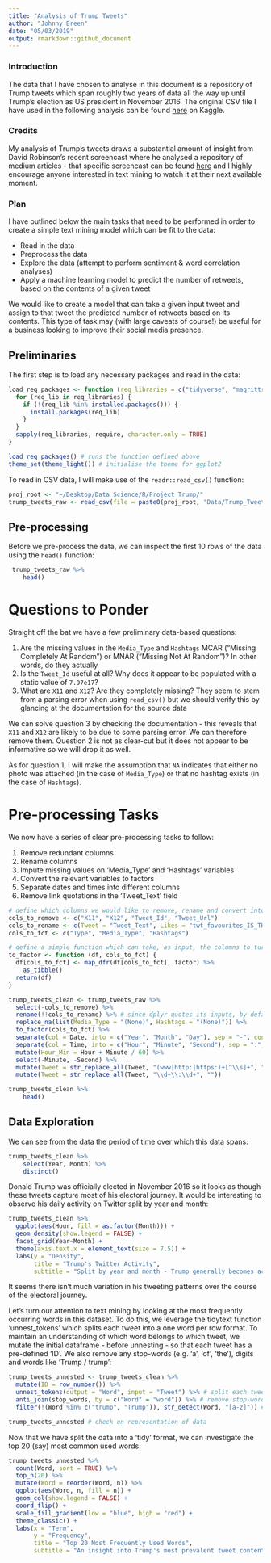 ```yaml
---
title: "Analysis of Trump Tweets"
author: "Johnny Breen"
date: "05/03/2019"
output: rmarkdown::github_document
---
```


### Introduction

The data that I have chosen to analyse in this document is a repository of Trump tweets which span roughly two years of data all the way up until Trump's election as US president in November 2016. The original CSV file I have used in the following analysis can be found [here](https://www.kaggle.com/kingburrito666/better-donald-trump-tweets) on Kaggle.

### Credits

My analysis of Trump's tweets draws a substantial amount of insight from David Robinson's recent screencast where he analysed a repository of medium articles - that specific screencast can be found [here](https://www.youtube.com/watch?v=C69QyycHsgE) and I highly encourage anyone interested in text mining to watch it at their next available moment.

### Plan

I have outlined below the main tasks that need to be performed in order to create a simple text mining model which can be fit to the data:

* Read in the data
* Preprocess the data
* Explore the data (attempt to perform sentiment & word correlation analyses)
* Apply a machine learning model to predict the number of retweets, based on the contents of a given tweet

We would like to create a model that can take a given input tweet and assign to that tweet the predicted number of retweets based on its contents. This type of task may (with large caveats of course!) be useful for a business looking to improve their social media presence.

## Preliminaries

The first step is to load any necessary packages and read in the data:

```r
load_req_packages <- function (req_libraries = c("tidyverse", "magrittr", "broom", "widyr", "ggraph", "igraph", "tidytext")) {
  for (req_lib in req_libraries) {
    if (!(req_lib %in% installed.packages())) {
      install.packages(req_lib)
    }
  }
  sapply(req_libraries, require, character.only = TRUE)
}

load_req_packages() # runs the function defined above
theme_set(theme_light()) # initialise the theme for ggplot2
```

To read in CSV data, I will make use of the `readr::read_csv()` function: 

```r
proj_root <- "~/Desktop/Data Science/R/Project Trump/" 
trump_tweets_raw <- read_csv(file = paste0(proj_root, "Data/Trump_Tweets.csv"))
```

## Pre-processing

Before we pre-process the data, we can inspect the first 10 rows of the data using the `head()` function:

```r
 trump_tweets_raw %>%
    head()
```

# Questions to Ponder

Straight off the bat we have a few preliminary data-based questions:

1. Are the missing values in the `Media_Type` and `Hashtags` MCAR ("Missing Completely At Random") or MNAR ("Missing Not At Random")? In other words, do they actually 
2. Is the `Tweet_Id` useful at all? Why does it appear to be populated with a static value of `7.97e17`?
3. What are `X11` and `X12`? Are they completely missing? They seem to stem from a parsing error when using `read_csv()` but we should verify this by glancing at the documentation for the source data

We can solve question 3 by checking the documentation - this reveals that `X11` and `X12` are likely to be due to some parsing error. We can therefore remove them. Question 2 is not as clear-cut but it does not appear to be informative so we will drop it as well.

As for question 1, I will make the assumption that `NA` indicates that either no photo was attached (in the case of `Media_Type`) or that no hashtag exists (in the case of `Hashtags`).

# Pre-processing Tasks

We now have a series of clear pre-processing tasks to follow:

1. Remove redundant columns
2. Rename columns 
3. Impute missing values on 'Media_Type' and 'Hashtags' variables
4. Convert the relevant variables to factors
5. Separate dates and times into different columns
6. Remove link quotations in the 'Tweet_Text' field

```r
# define which columns we would like to remove, rename and convert into factors
cols_to_remove <- c("X11", "X12", "Tweet_Id", "Tweet_Url")
cols_to_rename <- c(Tweet = "Tweet_Text", Likes = "twt_favourites_IS_THIS_LIKE_QUESTION_MARK")
cols_to_fct <- c("Type", "Media_Type", "Hashtags")

# define a simple function which can take, as input, the columns to turn into factors and output the corrected dataframe
to_factor <- function (df, cols_to_fct) {
  df[cols_to_fct] <- map_dfr(df[cols_to_fct], factor) %>%
    as_tibble()
  return(df)
}

trump_tweets_clean <- trump_tweets_raw %>%
  select(-cols_to_remove) %>% 
  rename(!!cols_to_rename) %>% # since dplyr quotes its inputs, by default, we need to communicate that we have already done this (i.e. we don't want 'rename' to take 'cols_to_rename' too literally...) by using '!!'
  replace_na(list(Media_Type = "(None)", Hashtags = "(None)")) %>%
  to_factor(cols_to_fct) %>% 
  separate(col = Date, into = c("Year", "Month", "Day"), sep = "-", convert = TRUE) %>% 
  separate(col = Time, into = c("Hour", "Minute", "Second"), sep = ":", convert = TRUE) %>% 
  mutate(Hour_Min = Hour + Minute / 60) %>% 
  select(-Minute, -Second) %>% 
  mutate(Tweet = str_replace_all(Tweet, "(www|http:|https:)+[^\\s]+", "")) %>% # remove links
  mutate(Tweet = str_replace_all(Tweet, "\\d+\\:\\d+", "")) 

trump_tweets_clean %>%
    head()
```

## Data Exploration

We can see from the data the period of time over which this data spans:

```r
trump_tweets_clean %>%
    select(Year, Month) %>%
    distinct()
```

Donald Trump was officially elected in November 2016 so it looks as though these tweets capture most of his electoral journey. It would be interesting to observe his daily activity on Twitter split by year and month:

```r
trump_tweets_clean %>%
  ggplot(aes(Hour, fill = as.factor(Month))) +
  geom_density(show.legend = FALSE) +
  facet_grid(Year~Month) +
  theme(axis.text.x = element_text(size = 7.5)) +
  labs(y = "Density", 
       title = "Trump's Twitter Activity", 
       subtitle = "Split by year and month - Trump generally becomes active during the evenings")
```

It seems there isn't much variation in his tweeting patterns over the course of the electoral journey. 

Let's turn our attention to text mining by looking at the most frequently occurring words in this dataset. To do this, we leverage the tidytext function 'unnest_tokens' which splits each tweet into a one word per row format. To maintain an understanding of which word belongs to which tweet, we mutate the initial dataframe - before unnesting - so that each tweet has a pre-defined 'ID'. We also remove any stop-words (e.g. 'a', 'of', 'the'), digits and words like 'Trump / trump': 

```r
trump_tweets_unnested <- trump_tweets_clean %>%
  mutate(ID = row_number()) %>% 
  unnest_tokens(output = "Word", input = "Tweet") %>% # split each tweet into a series of one-word rows
  anti_join(stop_words, by = c("Word" = "word")) %>% # remove stop-words like 'a', 'the' etc.
  filter(!(Word %in% c("trump", "Trump")), str_detect(Word, "[a-z]")) # filter out any numbers

trump_tweets_unnested # check on representation of data
```

Now that we have split the data into a 'tidy' format, we can investigate the top 20 (say) most common used words:

```r
trump_tweets_unnested %>%
  count(Word, sort = TRUE) %>%
  top_n(20) %>%
  mutate(Word = reorder(Word, n)) %>%
  ggplot(aes(Word, n, fill = n)) +
  geom_col(show.legend = FALSE) +
  coord_flip() +
  scale_fill_gradient(low = "blue", high = "red") +  
  theme_classic() +
  labs(x = "Term",
       y = "Frequency",
       title = "Top 20 Most Frequently Used Words",
       subtitle = "An insight into Trump's most prevalent tweet contents")
```



